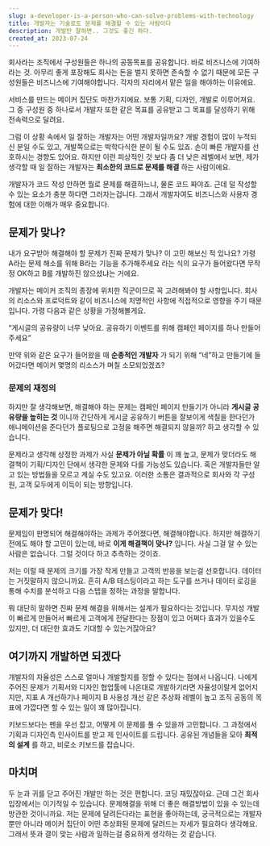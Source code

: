 ```yaml
---
slug: a-developer-is-a-person-who-can-solve-problems-with-technology
title: 개발자는 기술로도 문제를 해결할 수 있는 사람이다
description: 개발만 잘하면.. 그것도 좋긴 하다.
created_at: 2023-07-24
---
```


회사라는 조직에서 구성원들은 하나의 공동목표를 공유합니다. 바로 비즈니스에 기여하라는 것. 아무리 좋게 포장해도 회사는 돈을 벌지 못하면
존속할 수 없기 때문에 모든 구성원들은 비즈니스에 기여해야합니다. 각자의 자리에서 맡은 일을 해야하는 이유에요.

서비스를 만드는 메이커 집단도 마찬가지에요. 보통 기획, 디자인, 개발로 이루어져요. 그 중 구성원 중 하나로서 개발자 또한 같은 목표를
공유받고 그 목표를 달성하기 위해 전속력으로 달려요.

그럼 이 상황 속에서 일 잘하는 개발자는 어떤 개발자일까요? 개발 경험이 많이 누적되신 분일 수도 있고, 개발쪽으로는 박학다식한 분이 될
수도 있죠. 손이 빠른 개발자를 선호하시는 경향도 있어요. 하지만 이런 피상적인 것 보다 좀 더 낮은 레벨에서 보면, 제가 생각할 때 일
잘하는 개발자는 **최소한의 코드로 문제를 해결** 하는 사람이에요.

개발자가 코드 작성 안하면 뭘로 문제를 해결하느냐, 물론 코드 짜야죠. 근데 덜 작성할 수 있는 요소가 충분 하다면 그러자는겁니다. 그래서
개발자여도 비즈니스와 사용자 경험에 대한 이해가 매우 중요합니다.

## 문제가 맞나?

내가 요구받아 해결해야 할 문제가 진짜 문제가 맞나? 이 고민 해보신 적 있나요? 가령 A라는 문제 해소를 위해 B라는 기능을 추가해주세요
라는 식의 요구가 들어왔다면 무작정 OK하고 B를 개발하진 않으셨냐는 거에요.

개발자는 메이커 조직의 종장에 위치한 직군이므로 꼭 고려해봐야 할 사항입니다. 회사의 리소스와 프로덕트와 같이 비즈니스에 치명적인 사항에
직접적으로 영향을 주기 때문입니다. 가령 다음과 같은 상황을 가정해볼게요.

“게시글의 공유량이 너무 낮아요. 공유하기 이벤트를 위해 캠페인 페이지를 하나 만들어주세요”

만약 위와 같은 요구가 들어왔을 때 **순종적인 개발자** 가 되기 위해 “네”하고 만들기에 들어갔다면 메이커 몇명의 리소스가 며칠
소모되었겠죠?

### 문제의 재정의

하지만 잘 생각해보면, 해결해야 하는 문제는 캠페인 페이지 만들기가 아니라 **게시글 공유량을 높히는 것** 이니까 간단하게 게시글 공유하기
버튼을 잘보이게 색칠을 한다던가 애니메이션을 준다던가 플로팅으로 고정을 해주면 해결되지 않을까? 하고 생각할 수 있습니다.

문제라고 생각해 상정한 과제가 사실 **문제가 아닐 확률** 이 꽤 높고, 문제가 맞더라도 해결책이 기획/디자인 단에서 생각한 문제와 다를
가능성도 있습니다. 혹은 개발자들만 알고 있는 방법들을 모르고 계실 수도 있고요. 이러한 소통은 결과적으로 회사와 각 구성원, 고객 모두에게
이득이 되는 방향입니다.

## 문제가 맞다!

문제임이 판명되어 해결해야하는 과제가 주어졌다면, 해결해야합니다. 하지만 해결하기 전에도 해야 할 고민이 있는데, 바로 **이게 해결책이
맞나?** 입니다. 사실 그걸 알 수 있는 사람은 없습니다. 그럴 것이다 하고 추측하는 것이죠.

저는 이럴 때 문제의 크기를 가장 작게 만들고 고객의 반응을 보는걸 선호합니다. 데이터는 거짓말하지 않으니까요. 흔히 A/B 테스팅이라고
하는 도구를 쓰거나 데이터 로깅을 통해 수치를 분석하고 다음 스텝을 정하는 과정을 말합니다.

뭐 대단히 말하면 진짜 문제 해결을 위해서는 설계가 필요하다는 것입니다. 무지성 개발이 빠르게 만들어서 빠르게 고객에게 전달한다는 장점이
있고 어쩌다 효과가 있을수도 있지만, 더 대단한 효과도 기대할 수 있는거잖아요?

## 여기까지 개발하면 되겠다

개발자의 자율성은 스스로 얼마나 개발할지를 정할 수 있다는 점에서 나옵니다. 나에게 주어진 문제가 기획서와 디자인 협업툴에 나온대로
개발하기라면 자율성이랄게 없어지지만, 지표 A 개선하기나 페이지 B 사용성 개선 같은 추상화 레벨이 높고 조직 공동의 목표에 가깝다면 할 수
있는 일이 꽤 많아집니다.

키보드보다는 펜을 우선 잡고, 어떻게 이 문제를 풀 수 있을까 고민합니다. 그 과정에서 기획과 디자인측 인사이트를 받고 제 인사이트를
드립니다. 공유된 개념들을 모아 **최적의 설계** 를 하고, 비로소 키보드를 잡습니다.

## 마치며

두 눈과 귀를 닫고 주어진 개발만 하는 것은 편합니다. 코딩 재밌잖아요. 근데 그건 회사 입장에서는 이기적일 수 있습니다. 문제해결을 위해
더 좋은 해결방법이 있을 수 있는데 방관한 것이니까요. 저는 문제에 달려든다라는 표현을 좋아하는데, 궁극적으로는 개발자 뿐만 아니라 메이커
집단이 어떤 추상화된 문제에 달려드는 자세가 필요하다 생각해요. 그래서 뜻과 결이 맞는 사람과 일하는걸 중요하게 생각하는 것 같습니다.
